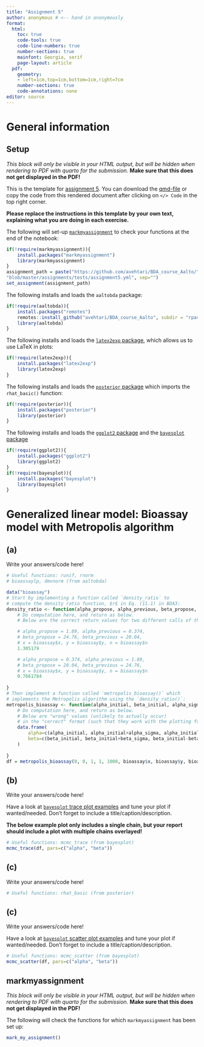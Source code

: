 ```yaml
---
title: "Assignment 5"
author: anonymous # <-- hand in anonymously
format: 
  html:
    toc: true
    code-tools: true
    code-line-numbers: true  
    number-sections: true
    mainfont: Georgia, serif
    page-layout: article
  pdf:  
    geometry:
    - left=1cm,top=1cm,bottom=1cm,right=7cm
    number-sections: true
    code-annotations: none
editor: source
---
```



# General information

:::: {.content-hidden when-format="pdf"}
::: {.callout-warning collapse=false}
 
## Setup 


*This block will only be visible in your HTML output, but will be hidden when rendering to PDF with quarto for the submission.*
**Make sure that this does not get displayed in the PDF!**
    



This is the template for [assignment 5](assignment5.html). You can download the [qmd-file](./template5.qmd) or copy the code from this rendered document after clicking on `</> Code` in the top right corner.

**Please replace the instructions in this template by your own text, explaining what you are doing in each exercise.** 

The following will set-up [`markmyassignment`](https://github.com/MansMeg/markmyassignment) to check your functions at the end of the notebook:
 
```r
if(!require(markmyassignment)){
    install.packages("markmyassignment")
    library(markmyassignment)
}
assignment_path = paste("https://github.com/avehtari/BDA_course_Aalto/",
"blob/master/assignments/tests/assignment5.yml", sep="")
set_assignment(assignment_path)    
```       

The following installs and loads the `aaltobda` package:
```r
if(!require(aaltobda)){
    install.packages("remotes")
    remotes::install_github("avehtari/BDA_course_Aalto", subdir = "rpackage", upgrade="never")
    library(aaltobda)
}
```
The following installs and loads the [`latex2exp` package](https://github.com/stefano-meschiari/latex2exp), which allows us to use LaTeX in plots:
```r
if(!require(latex2exp)){
    install.packages("latex2exp")
    library(latex2exp)
}
```
The following installs and loads the [`posterior` package](https://github.com/stan-dev/posterior) which imports the `rhat_basic()` function:
```r
if(!require(posterior)){
    install.packages("posterior")
    library(posterior)
}
```
The following installs and loads the [`ggplot2` package](https://ggplot2.tidyverse.org/) and the [`bayesplot` package](https://mc-stan.org/bayesplot/index.html)
```r
if(!require(ggplot2)){
    install.packages("ggplot2")
    library(ggplot2)
}
if(!require(bayesplot)){
    install.packages("bayesplot")
    library(bayesplot)
}
```

:::
::::


# Generalized linear model: Bioassay model with Metropolis algorithm

## (a)


Write your answers/code here!
```r
# Useful functions: runif, rnorm
# bioassaylp, dmvnorm (from aaltobda)

data("bioassay")
# Start by implementing a function called `density_ratio` to
# compute the density ratio function, $r$ in Eq. (11.1) in BDA3:
density_ratio <- function(alpha_propose, alpha_previous, beta_propose, beta_previous, x, y, n){
    # Do computation here, and return as below.
    # Below are the correct return values for two different calls of this function:

    # alpha_propose = 1.89, alpha_previous = 0.374,
    # beta_propose = 24.76, beta_previous = 20.04,
    # x = bioassay$x, y = bioassay$y, n = bioassay$n
    1.305179

    # alpha_propose = 0.374, alpha_previous = 1.89,
    # beta_propose = 20.04, beta_previous = 24.76,
    # x = bioassay$x, y = bioassay$y, n = bioassay$n
    0.7661784
    
}
# Then implement a function called `metropolis_bioassay()` which
# implements the Metropolis algorithm using the `density_ratio()`:
metropolis_bioassay <- function(alpha_initial, beta_initial, alpha_sigma, beta_sigma, no_draws, x, y, n){
    # Do computation here, and return as below.
    # Below are "wrong" values (unlikely to actually occur) 
    # in the "correct" format (such that they work with the plotting functions further down).
    data.frame(
        alpha=c(alpha_initial, alpha_initial+alpha_sigma, alpha_initial-alpha_sigma), 
        beta=c(beta_initial, beta_initial+beta_sigma, beta_initial-beta_sigma)
    )
    
}
df = metropolis_bioassay(0, 0, 1, 1, 1000, bioassay$x, bioassay$y, bioassay$n)
```



## (b)


Write your answers/code here!

Have a look at [`bayesplot` trace plot examples](http://mc-stan.org/bayesplot/reference/MCMC-traces.html#examples) and tune your plot if wanted/needed. Don't forget to include a title/caption/description.

**The below example plot only includes a single chain, but your report should include a plot with multiple chains overlayed!**
```r
# Useful functions: mcmc_trace (from bayesplot)
mcmc_trace(df, pars=c("alpha", "beta"))
```



## (c)


Write your answers/code here!
```r
# Useful functions: rhat_basic (from posterior)
```



## (c)


Write your answers/code here!

Have a look at [`bayesplot` scatter plot examples](https://mc-stan.org/bayesplot/reference/MCMC-scatterplots.html#examples) and tune your plot if wanted/needed. Don't forget to include a title/caption/description.
```r
# Useful functions: mcmc_scatter (from bayesplot)
mcmc_scatter(df, pars=c("alpha", "beta"))
```



:::: {.content-hidden when-format="pdf"}
::: {.callout-warning collapse=false}

## markmyassignment


*This block will only be visible in your HTML output, but will be hidden when rendering to PDF with quarto for the submission.*
**Make sure that this does not get displayed in the PDF!**
    


The following will check the functions for which `markmyassignment` has been set up:
 
```r
mark_my_assignment()    
```      

:::
::::

